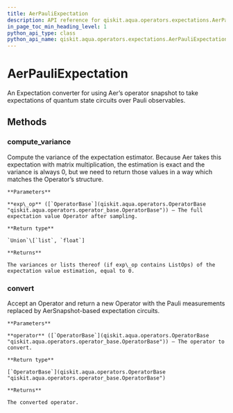 ```yaml
---
title: AerPauliExpectation
description: API reference for qiskit.aqua.operators.expectations.AerPauliExpectation
in_page_toc_min_heading_level: 1
python_api_type: class
python_api_name: qiskit.aqua.operators.expectations.AerPauliExpectation
---
```


# AerPauliExpectation

<Class id="qiskit.aqua.operators.expectations.AerPauliExpectation" isDedicatedPage={true} github="https://github.com/qiskit-community/qiskit-aqua/tree/stable/0.7/qiskit/aqua/operators/expectations/aer_pauli_expectation.py" signature="AerPauliExpectation">
  An Expectation converter for using Aer’s operator snapshot to take expectations of quantum state circuits over Pauli observables.

  ## Methods

  ### compute\_variance

  <Function id="qiskit.aqua.operators.expectations.AerPauliExpectation.compute_variance" name="compute_variance" signature="AerPauliExpectation.compute_variance(exp_op)">
    Compute the variance of the expectation estimator. Because Aer takes this expectation with matrix multiplication, the estimation is exact and the variance is always 0, but we need to return those values in a way which matches the Operator’s structure.

    **Parameters**

    **exp\_op** ([`OperatorBase`](qiskit.aqua.operators.OperatorBase "qiskit.aqua.operators.operator_base.OperatorBase")) – The full expectation value Operator after sampling.

    **Return type**

    `Union`\[`list`, `float`]

    **Returns**

    The variances or lists thereof (if exp\_op contains ListOps) of the expectation value estimation, equal to 0.
  </Function>

  ### convert

  <Function id="qiskit.aqua.operators.expectations.AerPauliExpectation.convert" name="convert" signature="AerPauliExpectation.convert(operator)">
    Accept an Operator and return a new Operator with the Pauli measurements replaced by AerSnapshot-based expectation circuits.

    **Parameters**

    **operator** ([`OperatorBase`](qiskit.aqua.operators.OperatorBase "qiskit.aqua.operators.operator_base.OperatorBase")) – The operator to convert.

    **Return type**

    [`OperatorBase`](qiskit.aqua.operators.OperatorBase "qiskit.aqua.operators.operator_base.OperatorBase")

    **Returns**

    The converted operator.
  </Function>
</Class>

